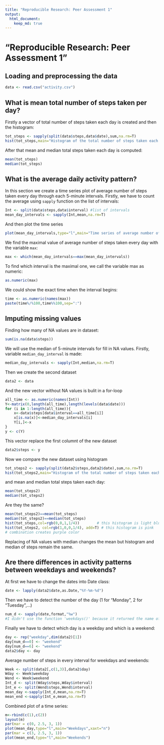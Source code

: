 ```yaml
---
title: "Reproducible Research: Peer Assessment 1"
output: 
  html_document:
    keep_md: true
---
```

"Reproducible Research: Peer Assessment 1"
=============================================

## Loading and preprocessing the data
```r
data <- read.csv("activity.csv")
```


## What is mean total number of steps taken per day?

Firstly a vector of total number of steps taken each day is created and then the histogram:
```r
tot_steps <- sapply(split(data$steps,data$date),sum,na.rm=T)
hist(tot_steps,main="Histogram of the total number of steps taken each day",xlab="Number of steps")
```

After that mean and median total steps taken each day is computed:
```r
mean(tot_steps)
median(tot_steps)
```

## What is the average daily activity pattern?

In this section we create a time series plot of average number of steps taken every day through each 5-minute intervals. Firstly, we have to count the average using `sapply` function on the list of intervals:
```r
Int <- split(data$steps,data$interval) #list of intervals
mean_day_intervals <- sapply(Int,mean,na.rm=T)
```

And then plot the time series
```r
plot(mean_day_intervals,type="l",main="Time series of average number of steps",xlab="5-minute intervals",ylab="Average number of steps")
```

We find the maximal value of average number of steps taken every day with the variable `max`:
```r
max <- which(mean_day_intervals==max(mean_day_intervals))
```


To find which interval is the maximal one, we call the variable max as numeric:
```r
as.numeric(max)
```

We could show the exact time when the interval begins:
```r
time <- as.numeric(names(max))
paste(time%/%100,time%%100,sep=":")
```


## Imputing missing values

Finding how many of NA values are in dataset:
```r
sum(is.na(data$steps))
```

We will use the median of 5-minute intervals for fill in NA values. Firstly, variable `median_day_interval` is made:
```r
median_day_intervals <- sapply(Int,median,na.rm=T)
```

Then we create the second dataset
```r
data2 <- data
```

And the new vector without NA values is bulit in a for-loop 
```r
all_time <- as.numeric(names(Int)) 
Y<-matrix(0,length(all_time),length(levels(data$date)))
for (i in 1:length(all_time)){
    x<-data$steps[data$interval==all_time[i]]
    x[is.na(x)]<-median_day_intervals[i]
    Y[i,]<-x
}
y <- c(Y)
```

This vector replace the first columnt of the new dataset
```r
data2$steps <- y
```

Now we compare the new dataset using histogram
```r
tot_steps2 <- sapply(split(data2$steps,data2$date),sum,na.rm=T)
hist(tot_steps2,main="Histogram of the total number of steps taken each day",sub="after replacing NA values",xlab="Number of steps")
```

and mean and median total steps taken each day:
```r
mean(tot_steps2)
median(tot_steps2)
```

Are they the same?
```r
mean(tot_steps2)==mean(tot_steps)
median(tot_steps2)==median(tot_steps)
hist(tot_steps,col=rgb(0,0,1,1/4))        # this histogram is light blue             
hist(tot_steps2, col=rgb(1,0,0,1/4), add=T) # this histogram is pink
# combination creates purple color
```

Replacing of NA values with median changes the mean but histogram and median of steps remain the same.

## Are there differences in activity patterns between weekdays and weekends?

At first we have to change the dates into Date class:
```r
date <- lapply(data2$date,as.Date,"%Y-%m-%d")
```

Then we have to detect the number of the day (1 for "Monday", 2 for "Tuesday",...)
```r
num_d <- sapply(date,format,"%w")
#I didn't use the function 'weekdays()' because it returned the name of a day in my language and I wasn't sure if it would work somewhere else.
```

Finally we have to detect which day is a weekday and which is a weekend:
```r
day <- rep("weekday",dim(data2)[1])
day[num_d==0] <- "weekend"
day[num_d==6] <- "weekend"
data2$day <- day
```

Average number of steps in every interval for weekdays and weekends:
```r
Week <- split(data2[,c(1,3)],data2$day)
Wday <- Week$weekday
Wend <- Week$weekend
Int_d <- split(Wday$steps,Wday$interval)
Int_e <- split(Wend$steps,Wend$interval)
mean_day <-sapply(Int_d,mean,na.rm=T)
mean_end <-sapply(Int_e,mean,na.rm=T)
```

Combined plot of a time series:
```r
m<-rbind(c(1),c(2))
layout(m)
par(mar = c(0, 2.5, 3, 1))
plot(mean_day,type="l",main="Weekdays",xaxt="n")
par(mar = c(3, 2.5, 3, 1))
plot(mean_end,type="l",main="Weekends")
```

